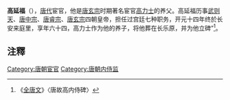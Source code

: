 '''高延福'''（{{bd|663年||726年|catIdx=G}}），[[唐代|唐代]]宦官，他是[[唐玄宗|唐玄宗]]时期著名宦官[[高力士|高力士]]的养父。高延福历事[[武则天|武则天]]、[[唐中宗|唐中宗]]、[[唐睿宗|唐睿宗]]、[[唐玄宗|唐玄宗]]四朝皇帝，担任过宫廷七种职务，开元十四年终於长安来庭里，享年六十四，高力士作为他的养子，将他葬在长乐原，并为他立碑”<ref>《[[全唐文|全唐文]]》〈唐故高内侍碑〉</ref>。

==注釋==
{{wikisource|高延福墓誌銘（並序）}}
{{Reflist}}

{{DEFAULTSORT:G}}
[[Category:唐朝宦官|Category:唐朝宦官]]
[[Category:唐朝内侍监|Category:唐朝内侍监]]